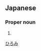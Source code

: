 ==Japanese==
{{ja-kanjitab|博|実}}

===Proper noun===
{{ja-pos|proper|ひろみ}}

# {{given name|male|lang=ja}}

[[Category:Japanese male given names|ひろみ]]